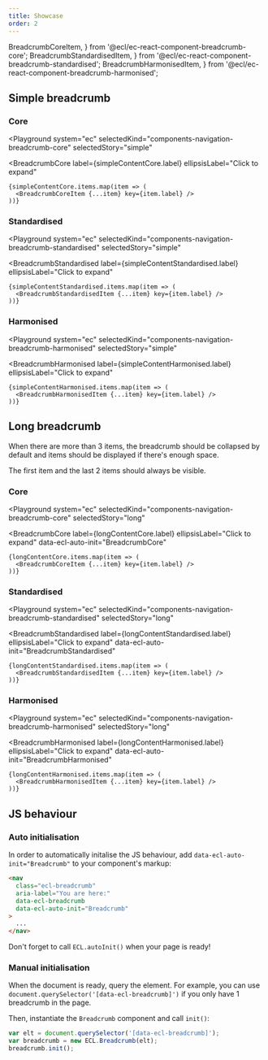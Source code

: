 ```yaml
---
title: Showcase
order: 2
---
```


  BreadcrumbCoreItem,
} from '@ecl/ec-react-component-breadcrumb-core';
  BreadcrumbStandardisedItem,
} from '@ecl/ec-react-component-breadcrumb-standardised';
  BreadcrumbHarmonisedItem,
} from '@ecl/ec-react-component-breadcrumb-harmonised';


## Simple breadcrumb

### Core

<Playground
  system="ec"
  selectedKind="components-navigation-breadcrumb-core"
  selectedStory="simple"
>
  <BreadcrumbCore
    label={simpleContentCore.label}
    ellipsisLabel="Click to expand"
  >
    {simpleContentCore.items.map(item => (
      <BreadcrumbCoreItem {...item} key={item.label} />
    ))}
  </BreadcrumbCore>
</Playground>

### Standardised

<Playground
  system="ec"
  selectedKind="components-navigation-breadcrumb-standardised"
  selectedStory="simple"
>
  <BreadcrumbStandardised
    label={simpleContentStandardised.label}
    ellipsisLabel="Click to expand"
  >
    {simpleContentStandardised.items.map(item => (
      <BreadcrumbStandardisedItem {...item} key={item.label} />
    ))}
  </BreadcrumbStandardised>
</Playground>

### Harmonised

<Playground
  system="ec"
  selectedKind="components-navigation-breadcrumb-harmonised"
  selectedStory="simple"
>
  <BreadcrumbHarmonised
    label={simpleContentHarmonised.label}
    ellipsisLabel="Click to expand"
  >
    {simpleContentHarmonised.items.map(item => (
      <BreadcrumbHarmonisedItem {...item} key={item.label} />
    ))}
  </BreadcrumbHarmonised>
</Playground>

## Long breadcrumb

When there are more than 3 items, the breadcrumb should be collapsed by default and items should be displayed if there's enough space.

The first item and the last 2 items should always be visible.

### Core

<Playground
  system="ec"
  selectedKind="components-navigation-breadcrumb-core"
  selectedStory="long"
>
  <BreadcrumbCore
    label={longContentCore.label}
    ellipsisLabel="Click to expand"
    data-ecl-auto-init="BreadcrumbCore"
  >
    {longContentCore.items.map(item => (
      <BreadcrumbCoreItem {...item} key={item.label} />
    ))}
  </BreadcrumbCore>
</Playground>

### Standardised

<Playground
  system="ec"
  selectedKind="components-navigation-breadcrumb-standardised"
  selectedStory="long"
>
  <BreadcrumbStandardised
    label={longContentStandardised.label}
    ellipsisLabel="Click to expand"
    data-ecl-auto-init="BreadcrumbStandardised"
  >
    {longContentStandardised.items.map(item => (
      <BreadcrumbStandardisedItem {...item} key={item.label} />
    ))}
  </BreadcrumbStandardised>
</Playground>

### Harmonised

<Playground
  system="ec"
  selectedKind="components-navigation-breadcrumb-harmonised"
  selectedStory="long"
>
  <BreadcrumbHarmonised
    label={longContentHarmonised.label}
    ellipsisLabel="Click to expand"
    data-ecl-auto-init="BreadcrumbHarmonised"
  >
    {longContentHarmonised.items.map(item => (
      <BreadcrumbHarmonisedItem {...item} key={item.label} />
    ))}
  </BreadcrumbHarmonised>
</Playground>

## JS behaviour

### Auto initialisation

In order to automatically initalise the JS behaviour, add `data-ecl-auto-init="Breadcrumb"` to your component's markup:

```html
<nav
  class="ecl-breadcrumb"
  aria-label="You are here:"
  data-ecl-breadcrumb
  data-ecl-auto-init="Breadcrumb"
>
  ...
</nav>
```

Don't forget to call `ECL.autoInit()` when your page is ready!

### Manual initialisation

When the document is ready, query the element. For example, you can use `document.querySelector('[data-ecl-breadcrumb]')` if you only have 1 breadcrumb in the page.

Then, instantiate the `Breadcrumb` component and call `init()`:

```js
var elt = document.querySelector('[data-ecl-breadcrumb]');
var breadcrumb = new ECL.Breadcrumb(elt);
breadcrumb.init();
```

